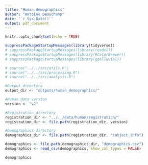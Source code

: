 ```yaml
---
title: "Human demographics"
author: "Antoine Beauchamp"
date: '`r Sys.Date()`'
output: pdf_document
---
```


```r
knitr::opts_chunk$set(echo = TRUE)
```

```r
suppressPackageStartupMessages(library(tidyverse))
# suppressPackageStartupMessages(library(readxl))
# suppressPackageStartupMessages(library(RColorBrewer))
# suppressPackageStartupMessages(library(ggalluvial))
```

```r
# source("../../src/utils.R")
# source("../../src/processing.R")
# source("../../src/analysis.R")
```

```r
#Output directory
output_dir <- "outputs/human_demographics/"

#Human data version
version <- "v2"

#Registration directory
registration_dir <- "../../data/human/registration/"
registration_dir <- file.path(registration_dir, version)

#Demographics directory
demographics_dir <- file.path(registration_dir, "subject_info")

```

```r
demographics <- file.path(demographics_dir, "demographics.csv")
demographics <- read_csv(demographics, show_col_types = FALSE)

demographics
```



